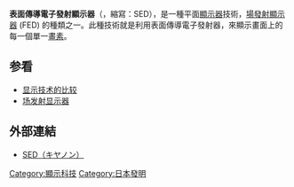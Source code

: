 '''表面傳導電子發射顯示器'''（{{lang|en|Surface-conduction Electron-emitter Display}}，縮寫：SED），是一種平面[[顯示器|顯示器]]技術，[[場發射顯示器|場發射顯示器]] (FED) 的種類之一。此種技術就是利用表面傳導電子發射器，來顯示畫面上的每一個單一[[畫素|畫素]]。

== 参看 ==
{{portal|电子学}}
* [[显示技术的比较|显示技术的比较]]
* [[场发射显示器|场发射显示器]]

==外部連結==
* [https://web.archive.org/web/20080309112700/http://web.canon.jp/technology/canon_tech/explanation/sed.html SED（キヤノン）]

{{Display Technology}}

[[Category:顯示科技|Category:顯示科技]]
[[Category:日本發明|Category:日本發明]]